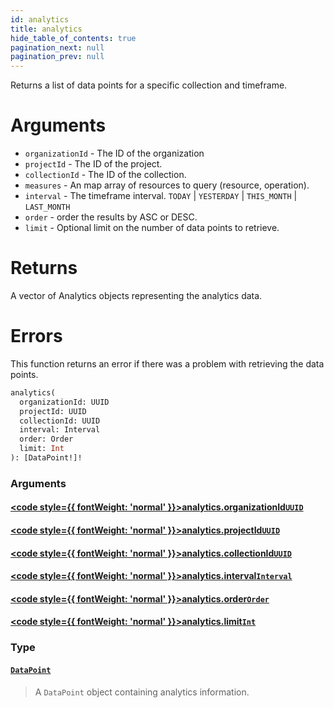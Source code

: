 ```yaml
---
id: analytics
title: analytics
hide_table_of_contents: true
pagination_next: null
pagination_prev: null
---
```








Returns a list of data points for a specific collection and timeframe.

# Arguments
* `organizationId` - The ID of the organization
* `projectId` - The ID of the project.
* `collectionId` - The ID of the collection.
* `measures` - An map array of resources to query (resource, operation).
* `interval` - The timeframe interval. `TODAY` | `YESTERDAY` | `THIS_MONTH` | `LAST_MONTH`
* `order` - order the results by ASC or DESC.
* `limit` - Optional limit on the number of data points to retrieve.

# Returns
A vector of Analytics objects representing the analytics data.

# Errors
This function returns an error if there was a problem with retrieving the data points.

```graphql
analytics(
  organizationId: UUID
  projectId: UUID
  collectionId: UUID
  interval: Interval
  order: Order
  limit: Int
): [DataPoint!]!
```


### Arguments

#### [<code style={{ fontWeight: 'normal' }}>analytics.<b>organizationId</b></code>](#)<Bullet />[`UUID`](/api/scalars/uuid) <Badge class="secondary" text="scalar"/>
> 
> 

#### [<code style={{ fontWeight: 'normal' }}>analytics.<b>projectId</b></code>](#)<Bullet />[`UUID`](/api/scalars/uuid) <Badge class="secondary" text="scalar"/>
> 
> 

#### [<code style={{ fontWeight: 'normal' }}>analytics.<b>collectionId</b></code>](#)<Bullet />[`UUID`](/api/scalars/uuid) <Badge class="secondary" text="scalar"/>
> 
> 

#### [<code style={{ fontWeight: 'normal' }}>analytics.<b>interval</b></code>](#)<Bullet />[`Interval`](/api/enums/interval) <Badge class="secondary" text="enum"/>
> 
> 

#### [<code style={{ fontWeight: 'normal' }}>analytics.<b>order</b></code>](#)<Bullet />[`Order`](/api/enums/order) <Badge class="secondary" text="enum"/>
> 
> 

#### [<code style={{ fontWeight: 'normal' }}>analytics.<b>limit</b></code>](#)<Bullet />[`Int`](/api/scalars/int) <Badge class="secondary" text="scalar"/>
> 
> 

### Type

#### [`DataPoint`](/api/objects/data-point) <Badge class="secondary" text="object"/>
> A `DataPoint` object containing analytics information.
> 





